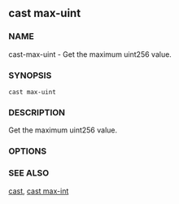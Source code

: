 
## cast max-uint

### NAME

cast-max-uint - Get the maximum uint256 value.

### SYNOPSIS

`cast max-uint`

### DESCRIPTION

Get the maximum uint256 value.

### OPTIONS

<CommonOptions />

### SEE ALSO

[cast](./cast.md), [cast max-int](./cast-max-int.md)
